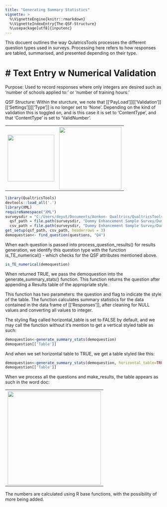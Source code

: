 ```yaml
---
title: "Generating Summary Statistics"
vignette: >
  %\VignetteEngine{knitr::rmarkdown}
  %\VignetteIndexEntry{The-QSF-Structure}
  %\usepackage[utf8]{inputenc}
---
```


This docuent outlines the way QulatricsTools processes the different question types used in surveys. Processing here refers to how responses are tabled, summarised, and presented depending on their type. 

# # Text Entry w\ Numerical Validation

Purpose: Used to record responses where only integers are desired such as 'number of schools applied to:' or 'number of training hours:'

QSF Structure: 
Within the sturcture, we note that [['PayLoad']][['Validation']][['Settings']][['Type']] is no longer set to 'None'. Depending on the kind of validation this is toggled on, and is this case it is set to 'ContentType', and that 'ContentType' is set to 'ValidNumber'. 

<table style="width:100%">
  <tr>
    <th><img width=150px src="https://i.imgur.com/bosYALL.png"></th>
    <th><img width=200px src="https://i.imgur.com/DPxE6lb.png"></th>
  </tr>
</table> 


```r
library(QualtricsTools)
devtools::load_all('.')
library(XML)
requireNamespace("XML")
surveysdir = "C:/Users/deyut/Documents/Aonkon- Qualtrics/QualtricsTools/data/Sample Surveys/"
  qsf_path = file.path(surveysdir, "Dummy Enhancement Sample Survey/Dummy_Survey_to_Test.qsf")
  csv_path = file.path(surveysdir, "Dummy Enhancement Sample Survey/Dummy_Survey_to_Test.csv")
get_setup(qsf_path, csv_path, headerrows = 3)
demoquestion<- find_question(questions, "Q4")
```

When each question is passed into process_question_results() for results generation, we identify this question type with the function is_TE_numerical() - which checks for the QSF attributes mentioned above. 

```r
is_TE_numerical(demoquestion)
```

When returned TRUE, we pass the demoquestion into the generate_summary_stats() function. 
This function returns the question after appending a Results table of the appropriate style. 

This function has two parameters: the question and flag to indicate the style of the table. The function calculates summary statistics for the data contained in the data frame of [['Responses']], after cleaning for NULL values and converting all values to integer. 

The styling flag called horizontal_table is set to FALSE by default, and we may call the function without it's mention to get a vertical styled table as such: 
```r
demoquestion<-generate_summary_stats(demoquestion)
demoquestion[['Table']]
````
And when we set horizontal table to TRUE, we get a table styled like this: 
```r
demoquestion<-generate_summary_stats(demoquestion, horizontal_table=TRUE)
demoquestion[['Table']]
````

When we process all the questions and make_results, the table appears as such in the word doc: 
<table style="width:100%">
  <tr>
    <th><img width=300px src=https://i.imgur.com/HqEHLzj.png"></th>
  </tr>
</table> 

The numbers are calculated using R base functions, with the possibility of more being added. 
